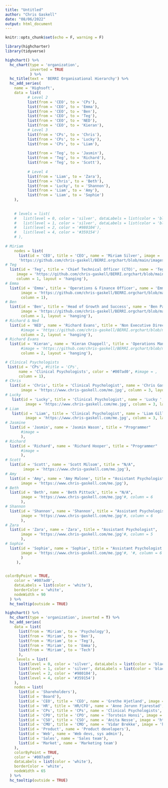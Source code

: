 ```yaml
---
title: "Untitled"
author: "Chris Gaskell"
date: "08/06/2022"
output: html_document
---
```


```r
knitr::opts_chunk$set(echo = F, warning = F)
```

```r
library(highcharter)
library(tidyverse)
```

```r

highchart() %>%
  hc_chart(type = 'organization',
           inverted = TRUE
           ) %>%
  hc_title(text = 'BERRI Organisational Hierarchy') %>%
  hc_add_series(
    name = 'Highsoft',
    data = list(
          # Level 2
          list(from = 'CEO', to = 'CPs'),
          list(from = 'CEO', to = 'Emma'),
          list(from = 'CEO', to = 'Ben'),
          list(from = 'CEO', to = 'Teg'),
          list(from = 'CEO', to = 'NED'),
          list(from = 'CEO', to = 'Kieran'),
          # Level 3
          list(from = 'CPs', to = 'Chris'),
          list(from = 'CPs', to = 'Lucky'),
          list(from = 'CPs', to = 'Liam'),
          
          list(from = 'Teg', to = 'Jasmin'),
          list(from = 'Teg', to = 'Richard'),
          list(from = 'Teg', to = 'Scott'),
          
          # Level 4
          list(from = 'Liam', to = 'Zara'),
          list(from = 'Chris', to = 'Beth'),
          list(from = 'Lucky', to = 'Shannon'),
          list(from = 'Liam', to = 'Amy'),
          list(from = 'Liam', to = 'Sophie')
    ),
    
    
    # levels = list(
    #   list(level = 0, color = 'silver', dataLabels = list(color = 'black'), height = 55),
    #   list(level = 1, color = 'silver', dataLabels = list(color = 'black'), height = 55),
    #   list(level = 2, color = '#980104'),
    #   list(level = 4, color = '#359154')
    # ),
    
# Miriam    
    nodes = list(
      list(id = 'CEO', title = 'CEO', name = 'Miriam Silver', image =
      'https://github.com/chris-gaskell/BERRI.orgchart/blob/main/images/Miriam.png?raw=true'),
# Teg
  list(id = 'Teg', title = 'Chief Technical Officer (CTO)', name = 'Tegai Lansdell',
     image = 'https://github.com/chris-gaskell/BERRI.orgchart/blob/main/images/Ben.jpg?raw=true',
     column = 1, layout = 'hanging'),
# Emma
  list(id = 'Emma', title = 'Operations & Finance Officer', name = 'Emma Marriott',
       image = 'https://github.com/chris-gaskell/BERRI.orgchart/blob/main/images/emma.jpg?raw=true',
       column = 1),
# Ben
  list(id = 'Ben', title = 'Head of Growth and Success', name = 'Ben Paul',
       image = 'https://github.com/chris-gaskell/BERRI.orgchart/blob/main/images/Ben.jpg?raw=true',
       column = 1, layout = 'hanging'),
# Richard & Ned
  list(id = 'NED', name = 'Richard Evans', title = 'Non Executive Director',
       #image = 'https://github.com/chris-gaskell/BERRI.orgchart/blob/main/images/Ben.jpg?raw=true',
       column = 2, layout = 'hanging'),
# Richard Evans
  list(id = 'Kieran', name = 'Kieran Chappell', title = 'Operations Manager',
       #image = 'https://github.com/chris-gaskell/BERRI.orgchart/blob/main/images/Ben.jpg?raw=true',
       column = 2, layout = 'hanging'),

# Clinical Psychologists 
 list(id = 'CPs', #title = 'CPs',
      name = 'Clinical Psychologists', color = '#007ad0', #image = ,
      column = 1),
# Chris 
  list(id = 'Chris', title = 'Clinical Psychologist', name = 'Chris Gaskell',
       image = 'https://www.chris-gaskell.com/me.jpg', column = 3, layout = 'hanging'),
# Lucky
   list(id = 'Lucky', title = 'Clinical Psychologist', name = 'Lucky ', color = 'red',
         image = 'https://www.chris-gaskell.com/me.jpg', column = 3, layout = 'hanging'),
# Liam
   list(id = 'Liam', title = 'Clinical Psychologist', name = 'Liam Gillian',
         image = 'https://www.chris-gaskell.com/me.jpg', column = 3, layout = 'hanging'),
# Jasmine
  list(id = 'Jasmin', name = 'Jasmin Wason', title = "Programmer"
       #image = 
       ),
# Richard 
  list(id = 'Richard', name = 'Richard Hooper', title = "Programmer"
       #image =
       ),
# Scott 
  list(id = 'Scott', name = 'Scott Milsom', title = "N/A",
        image = 'https://www.chris-gaskell.com/me.jpg'),
# Amy
  list(id = 'Amy', name = 'Amy Malone', title = "Assistant Psychologist / Field Worker",
       image = 'https://www.chris-gaskell.com/me.jpg'),
# Beth
  list(id = 'Beth', name = 'Beth Pittuck', title = "N/A",
       image = 'https://www.chris-gaskell.com/me.jpg'#, column = 6
       ),
# Shannon
  list(id = 'Shannon', name = 'Shannon', title = "Assistant Psychologist / Field Worker",
       image = 'https://www.chris-gaskell.com/me.jpg'#, column = 6
       ),
# Zara
  list(id = 'Zara', name = 'Zara', title = "Assistant Psychologist",
       image = 'https://www.chris-gaskell.com/me.jpg'#, column = 5
       ),
# Sophie
  list(id = 'Sophie', name = 'Sophie', title = "Assistant Psychologist / Field Worker", color = '#123123',
       image = 'https://www.chris-gaskell.com/me.jpg'#, '#, column = 6
       )
     ),
    

colorByPoint = TRUE,
    color = '#007ad0',
    dataLabels = list(color = 'white'),
    borderColor = 'white',
    nodeWidth = 90
  ) %>%
  hc_tooltip(outside = TRUE)
```





```r
highchart() %>%
  hc_chart(type = 'organization', inverted = T) %>%
  hc_add_series(
    data = list(
      list(from = 'Miriam', to = 'Psychology'),
      list(from = 'Miriam', to = 'Ben'),
      list(from = 'Miriam', to = 'Teg'),
      list(from = 'Miriam', to = 'Emma'),
      list(from = 'Miriam', to = 'Tech')
      ),
     levels = list(
      list(level = 0, color = 'silver', dataLabels = list(color = 'black'), height = 55),
      list(level = 1, color = 'silver', dataLabels = list(color = 'black'), height = 55),
      list(level = 2, color = '#980104'),
      list(level = 4, color = '#359154')
    ),
    nodes = list(
      list(id = 'Shareholders'),
      list(id = 'Board'),
      list(id = 'CEO', title = 'CEO', name = 'Grethe Hjetland', image = 'AnneJorunn.jpeg'),
      list(id = 'HR', title = 'HR/CFO', name = 'Anne Jorunn Fjarestad', color = '#007ad0', image = 'https://github.com/chris-gaskell/BERRI.orgchart/blob/main/images/Miriam%20Silver%20-%20Nature%20Background.png', column = 3, offset = '75%'),
      list(id = 'CPs', title = 'CPs', name = 'Clinical Psychologists', color = '#007ad0', image = 'https://wp-assets.highcharts.com/www-highcharts-com/blog/wp-content/uploads/2018/11/12140620/Christer.jpg', column = 4, layout = 'hanging'),
      list(id = 'CPO', title = 'CPO', name = 'Torstein Honsi', image = 'https://wp-assets.highcharts.com/www-highcharts-com/blog/wp-content/uploads/2018/11/12131849/Torstein1.jpg', column = 4),
      list(id = 'CSO', title = 'CSO', name = 'Anita Nesse', image = 'https://wp-assets.highcharts.com/www-highcharts-com/blog/wp-content/uploads/2018/11/12132313/Anita.jpg', column = 4, layout = 'hanging'),
      list(id = 'CMO', title = 'CMO', name = 'Vidar Brekke', image = 'https://wp-assets.highcharts.com/www-highcharts-com/blog/wp-content/uploads/2018/11/13105551/Vidar.jpg', column = 4, layout = 'hanging'),
      list(id = 'Product', name = 'Product developers'),
      list(id = 'Web', name = 'Web devs, sys admin'),
      list(id = 'Sales', name = 'Sales team'),
      list(id = 'Market', name = 'Marketing team')
    ),
    colorByPoint = TRUE,
    color = '#007ad0',
    dataLabels = list(color = 'white'),
    borderColor = 'white',
    nodeWidth = 65
  ) %>%
  hc_tooltip(outside = TRUE)

```

